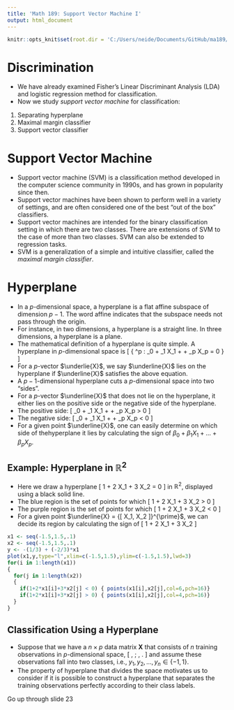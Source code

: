 ```yaml
---
title: 'Math 189: Support Vector Machine I'
output: html_document
---
```


```r
knitr::opts_knit$set(root.dir = 'C:/Users/neide/Documents/GitHub/ma189/Data')
```

# Discrimination

- We have already examined Fisher’s Linear Discriminant Analysis (LDA) and logistic regression method for classification.
- Now we study *support vector machine* for classification:

1. Separating hyperplane
2. Maximal margin classifier
3. Support vector classifier

# Support Vector Machine

- Support vector machine (SVM) is a classification method developed in the computer science community in 1990s, and has grown in popularity since then.
- Support vector machines have been shown to perform well in a variety of settings, and are
often considered one of the best "out of the box” classifiers.
- Support vector machines are intended for the binary classification setting in which there
are two classes. There are extensions of SVM to the case of more than two classes. SVM can also be extended to regression tasks.
- SVM is a generalization of a simple and intuitive classifier, called the *maximal margin
classifier*.

# Hyperplane

- In a $p$-dimensional space, a hyperplane is a flat affine subspace of dimension $p-1$. The
word affine indicates that the subspace needs not pass through the origin.
- For instance, in two dimensions, a hyperplane is a straight line. In three dimensions, a
hyperplane is a plane.
- The mathematical definition of a hyperplane is quite simple. A hyperplane in $p$-dimensional space is
\[
 \{ \underline{X} \in {\mathbb R}^p :    \beta_0 + \beta_1 X_1 + \ldots + \beta_p X_p = 0 \}
\]
- For a $p$-vector $\underlie{X}$, we say $\underline{X}$ lies on the hyperplane if $\underline{X}$ satisfies the above equation.
- A $p-1$-dimensional hyperplane cuts a $p$-dimensional space into two "sides”.
- For a $p$-vector $\underline{X}$ that does not lie on the hyperplane, it either lies on the positive side or the negative side of the hyperplane.  
- The positive side:
\[
 \beta_0 + \beta_1 X_1 + \ldots + \beta_p X_p > 0
\]
- The negative side:
\[
 \beta_0 + \beta_1 X_1 + \ldots + \beta_p X_p < 0
\]
- For a given point $\underline{X}$, one can easily determine on which side of thehyperplane it lies by calculating the sign of $\beta_0 + \beta_1 X_1 + \ldots + \beta_p X_p$.

## Example: Hyperplane in ${\mathbb R}^2$

- Here we draw a hyperplane
\[
  1 + 2 X_1 + 3 X_2 = 0
\]
in ${\mathbb R}^2$, displayed using a black solid line.
- The blue region is the set of points for which
\[
  1 + 2 X_1 + 3 X_2 > 0
\]
- The purple region is the set of points for which
\[
  1 + 2 X_1 + 3 X_2 < 0
\]
- For a given point $\underline{X} = {[ X_1, X_2 ]}^{\prime}$, we can
decide its region by calculating the sign of
\[
  1 + 2 X_1 + 3 X_2 
\]

```r
x1 <- seq(-1.5,1.5,.1)
x2 <- seq(-1.5,1.5,.1)
y <- -(1/3) + (-2/3)*x1 
plot(x1,y,type="l",xlim=c(-1.5,1.5),ylim=c(-1.5,1.5),lwd=3)
for(i in 1:length(x1))
{
  for(j in 1:length(x2))
  {
    if(1+2*x1[i]+3*x2[j] < 0) { points(x1[i],x2[j],col=6,pch=16)}
    if(1+2*x1[i]+3*x2[j] > 0) { points(x1[i],x2[j],col=4,pch=16)}
  }
}
```

## Classification Using a Hyperplane

- Suppose that we have a $n \times p$ data matrix ${\mathbf X}$ that consists of $n$ training
observations in $p$-dimensional space,
\[
 \left[ \begin{array}{c} x_{11} \\ x_{12} \\ \vdots \\ x_{1p} \end{array} \right], \;
 \left[ \begin{array}{c} x_{21} \\ x_{22} \\ \vdots \\ x_{2p} \end{array} \right], \ldots
 \left[ \begin{array}{c} x_{n1} \\ x_{n2} \\ \vdots \\ x_{np} \end{array} \right].
\]
and assume these observations fall into two classes, i.e., 
$y_1, y_2, \ldots, y_n \in \{ -1, 1 \}$.
- The property of hyperplane that divides the space motivates us to consider if it is possible to construct a hyperplane that separates the training observations perfectly according to their class labels.



Go up through slide 23
 